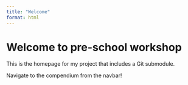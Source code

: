 ```yaml
---
title: "Welcome"
format: html
---
```


# Welcome to pre-school workshop

This is the homepage for my project that includes a Git submodule.

Navigate to the compendium from the navbar!
